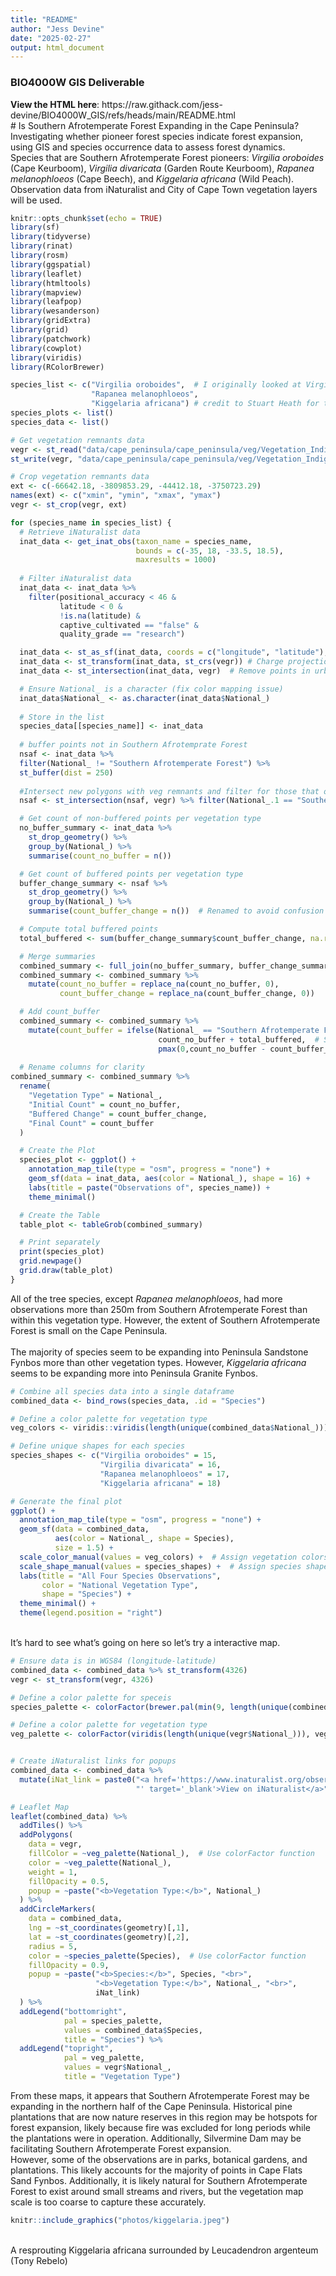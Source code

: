 ```yaml
---
title: "README"
author: "Jess Devine"
date: "2025-02-27"
output: html_document
---
```


### BIO4000W GIS Deliverable

**View the HTML here**: https://raw.githack.com/jess-devine/BIO4000W_GIS/refs/heads/main/README.html
<br>
# Is Southern Afrotemperate Forest Expanding in the Cape Peninsula?
<br>
Investigating whether pioneer forest species indicate forest expansion, using GIS and species occurrence data to assess forest dynamics.
<br>
Species that are Southern Afrotemperate Forest pioneers: *Virgilia oroboides* (Cape Keurboom), *Virgilia divaricata* (Garden Route Keurboom), *Rapanea melanophloeos* (Cape Beech), and *Kiggelaria africana* (Wild Peach).
<br>
Observation data from iNaturalist and City of Cape Town vegetation layers will be used.

```r
knitr::opts_chunk$set(echo = TRUE)
library(sf)
library(tidyverse)
library(rinat)
library(rosm)
library(ggspatial)
library(leaflet) 
library(htmltools)
library(mapview) 
library(leafpop) 
library(wesanderson)
library(gridExtra)
library(grid)
library(patchwork)
library(cowplot)
library(viridis)
library(RColorBrewer)
```

```r
species_list <- c("Virgilia oroboides",  # I originally looked at Virgilia divaricata but there were very few observations. 
                  "Rapanea melanophloeos", 
                  "Kiggelaria africana") # credit to Stuart Heath for the suggestion 
species_plots <- list()
species_data <- list()

# Get vegetation remnants data 
vegr <- st_read("data/cape_peninsula/cape_peninsula/veg/Vegetation_Indigenous_Remnants.shp")
st_write(vegr, "data/cape_peninsula/cape_peninsula/veg/Vegetation_Indigenous_duplicate.shp", append = FALSE)

# Crop vegetation remnants data
ext <- c(-66642.18, -3809853.29, -44412.18, -3750723.29)
names(ext) <- c("xmin", "ymin", "xmax", "ymax") 
vegr <- st_crop(vegr, ext)

for (species_name in species_list) {
  # Retrieve iNaturalist data
  inat_data <- get_inat_obs(taxon_name = species_name,
                            bounds = c(-35, 18, -33.5, 18.5),
                            maxresults = 1000)
  
  # Filter iNaturalist data
  inat_data <- inat_data %>% 
    filter(positional_accuracy < 46 & 
           latitude < 0 &
           !is.na(latitude) &
           captive_cultivated == "false" &
           quality_grade == "research")

  inat_data <- st_as_sf(inat_data, coords = c("longitude", "latitude"), crs = 4326)  # Convert iNaturalist data to spatial object
  inat_data <- st_transform(inat_data, st_crs(vegr)) # Charge projection to match vegetation remnants data 
  inat_data <- st_intersection(inat_data, vegr)  # Remove points in urban areas

  # Ensure National_ is a character (fix color mapping issue)
  inat_data$National_ <- as.character(inat_data$National_)
  
  # Store in the list
  species_data[[species_name]] <- inat_data
  
  # buffer points not in Southern Afrotemprate Forest
  nsaf <- inat_data %>% 
  filter(National_ != "Southern Afrotemperate Forest") %>%
  st_buffer(dist = 250) 
  
  #Intersect new polygons with veg remnants and filter for those that overlap Southern Afrotemperate Forest only
  nsaf <- st_intersection(nsaf, vegr) %>% filter(National_.1 == "Southern Afrotemperate Forest")

  # Get count of non-buffered points per vegetation type
  no_buffer_summary <- inat_data %>%
    st_drop_geometry() %>%
    group_by(National_) %>%
    summarise(count_no_buffer = n())

  # Get count of buffered points per vegetation type
  buffer_change_summary <- nsaf %>%
    st_drop_geometry() %>%
    group_by(National_) %>%
    summarise(count_buffer_change = n())  # Renamed to avoid confusion

  # Compute total buffered points
  total_buffered <- sum(buffer_change_summary$count_buffer_change, na.rm = TRUE)

  # Merge summaries
  combined_summary <- full_join(no_buffer_summary, buffer_change_summary, by = "National_")
  combined_summary <- combined_summary %>%
    mutate(count_no_buffer = replace_na(count_no_buffer, 0),
           count_buffer_change = replace_na(count_buffer_change, 0))

  # Add count_buffer
  combined_summary <- combined_summary %>%
    mutate(count_buffer = ifelse(National_ == "Southern Afrotemperate Forest",
                                 count_no_buffer + total_buffered,  # SAF gets the initial count plus total buffer count 
                                 pmax(0,count_no_buffer - count_buffer_change)))  # Others get adjusted values
  
  # Rename columns for clarity
combined_summary <- combined_summary %>%
  rename(
    "Vegetation Type" = National_,
    "Initial Count" = count_no_buffer,
    "Buffered Change" = count_buffer_change,
    "Final Count" = count_buffer
  )

  # Create the Plot
  species_plot <- ggplot() +
    annotation_map_tile(type = "osm", progress = "none") +
    geom_sf(data = inat_data, aes(color = National_), shape = 16) + 
    labs(title = paste("Observations of", species_name)) +
    theme_minimal()

  # Create the Table
  table_plot <- tableGrob(combined_summary)

  # Print separately
  print(species_plot) 
  grid.newpage()
  grid.draw(table_plot)  
}
```

All of the tree species, except *Rapanea melanophloeos*, had more observations more than 250m from Southern Afrotemperate Forest than within this vegetation type. However, the extent of Southern Afrotemperate Forest is small on the Cape Peninsula.  <br>  
The majority of species seem to be expanding into Peninsula Sandstone Fynbos more than other vegetation types. However, *Kiggelaria africana* seems to be expanding more into Peninsula Granite Fynbos.


```r
# Combine all species data into a single dataframe
combined_data <- bind_rows(species_data, .id = "Species")

# Define a color palette for vegetation type
veg_colors <- viridis::viridis(length(unique(combined_data$National_)))

# Define unique shapes for each species
species_shapes <- c("Virgilia oroboides" = 15,  
                    "Virgilia divaricata" = 16, 
                    "Rapanea melanophloeos" = 17, 
                    "Kiggelaria africana" = 18) 

# Generate the final plot
ggplot() +
  annotation_map_tile(type = "osm", progress = "none") +
  geom_sf(data = combined_data, 
          aes(color = National_, shape = Species), 
          size = 1.5) + 
  scale_color_manual(values = veg_colors) +  # Assign vegetation colors
  scale_shape_manual(values = species_shapes) +  # Assign species shapes
  labs(title = "All Four Species Observations", 
       color = "National Vegetation Type", 
       shape = "Species") +
  theme_minimal() +
  theme(legend.position = "right")

```
<br>
It's hard to see what's going on here so let's try a interactive map.

```r
# Ensure data is in WGS84 (longitude-latitude)
combined_data <- combined_data %>% st_transform(4326)
vegr <- st_transform(vegr, 4326)

# Define a color palette for speceis
species_palette <- colorFactor(brewer.pal(min(9, length(unique(combined_data$Species))), "PuOr"), combined_data$Species)

# Define a color palette for vegetation type
veg_palette <- colorFactor(viridis(length(unique(vegr$National_))), vegr$National_)


# Create iNaturalist links for popups
combined_data <- combined_data %>%
  mutate(iNat_link = paste0("<a href='https://www.inaturalist.org/observations/", id, 
                            "' target='_blank'>View on iNaturalist</a>"))

# Leaflet Map
leaflet(combined_data) %>%
  addTiles() %>%
  addPolygons(
    data = vegr,
    fillColor = ~veg_palette(National_),  # Use colorFactor function
    color = ~veg_palette(National_), 
    weight = 1,
    fillOpacity = 0.5,
    popup = ~paste("<b>Vegetation Type:</b>", National_)
  ) %>%
  addCircleMarkers(
    data = combined_data,
    lng = ~st_coordinates(geometry)[,1], 
    lat = ~st_coordinates(geometry)[,2], 
    radius = 5, 
    color = ~species_palette(Species),  # Use colorFactor function
    fillOpacity = 0.9,
    popup = ~paste("<b>Species:</b>", Species, "<br>",
                   "<b>Vegetation Type:</b>", National_, "<br>",
                   iNat_link)
  ) %>%
  addLegend("bottomright", 
            pal = species_palette, 
            values = combined_data$Species, 
            title = "Species") %>%
  addLegend("topright", 
            pal = veg_palette, 
            values = vegr$National_, 
            title = "Vegetation Type")

```
From these maps, it appears that Southern Afrotemperate Forest may be expanding in the northern half of the Cape Peninsula. Historical pine plantations that are now nature reserves in this region may be hotspots for forest expansion, likely because fire was excluded for long periods while the plantations were in operation. Additionally, Silvermine Dam may be facilitating Southern Afrotemperate Forest expansion.
<br>
However, some of the observations are in parks, botanical gardens, and plantations. This likely accounts for the majority of points in Cape Flats Sand Fynbos. Additionally, it is likely natural for Southern Afrotemperate Forest to exist around small streams and rivers, but the vegetation map scale is too coarse to capture these accurately.


```r
knitr::include_graphics("photos/kiggelaria.jpeg")
```
<br>
A resprouting Kiggelaria africana surrounded by Leucadendron argenteum (Tony Rebelo)
